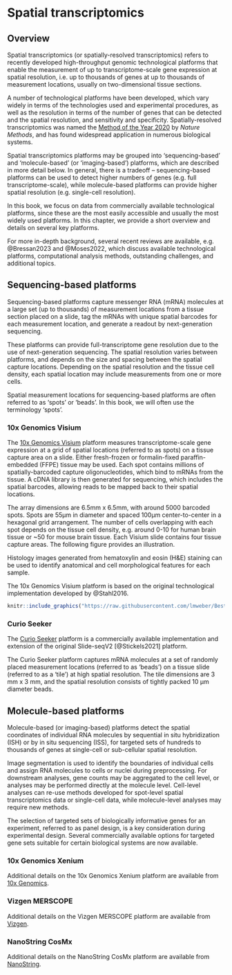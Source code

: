 # Spatial transcriptomics {#sec-spatial-transcriptomics}


## Overview

Spatial transcriptomics (or spatially-resolved transcriptomics) refers to recently developed high-throughput genomic technological platforms that enable the measurement of up to transcriptome-scale gene expression at spatial resolution, i.e. up to thousands of genes at up to thousands of measurement locations, usually on two-dimensional tissue sections.

A number of technological platforms have been developed, which vary widely in terms of the technologies used and experimental procedures, as well as the resolution in terms of the number of genes that can be detected and the spatial resolution, and sensitivity and specificity. Spatially-resolved transcriptomics was named the [Method of the Year 2020](https://doi.org/10.1038/s41592-020-01042-x) by *Nature Methods*, and has found widespread application in numerous biological systems.

Spatial transcriptomics platforms may be grouped into 'sequencing-based' and 'molecule-based' (or 'imaging-based') platforms, which are described in more detail below. In general, there is a tradeoff -- sequencing-based platforms can be used to detect higher numbers of genes (e.g. full transcriptome-scale), while molecule-based platforms can provide higher spatial resolution (e.g. single-cell resolution).

In this book, we focus on data from commercially available technological platforms, since these are the most easily accessible and usually the most widely used platforms. In this chapter, we provide a short overview and details on several key platforms.

For more in-depth background, several recent reviews are available, e.g. @Bressan2023 and @Moses2022, which discuss available technological platforms, computational analysis methods, outstanding challenges, and additional topics.



## Sequencing-based platforms

Sequencing-based platforms capture messenger RNA (mRNA) molecules at a large set (up to thousands) of measurement locations from a tissue section placed on a slide, tag the mRNAs with unique spatial barcodes for each measurement location, and generate a readout by next-generation sequencing.

These platforms can provide full-transcriptome gene resolution due to the use of next-generation sequencing. The spatial resolution varies between platforms, and depends on the size and spacing between the spatial capture locations. Depending on the spatial resolution and the tissue cell density, each spatial location may include measurements from one or more cells.

Spatial measurement locations for sequencing-based platforms are often referred to as 'spots' or 'beads'. In this book, we will often use the terminology 'spots'.


### 10x Genomics Visium

The [10x Genomics Visium](https://www.10xgenomics.com/products/spatial-gene-expression) platform measures transcriptome-scale gene expression at a grid of spatial locations (referred to as spots) on a tissue capture area on a slide. Either fresh-frozen or formalin-fixed paraffin-embedded (FFPE) tissue may be used. Each spot contains millions of spatially-barcoded capture oligonucleotides, which bind to mRNAs from the tissue. A cDNA library is then generated for sequencing, which includes the spatial barcodes, allowing reads to be mapped back to their spatial locations.

The array dimensions are 6.5mm x 6.5mm, with around 5000 barcoded spots. Spots are 55µm in diameter and spaced 100µm center-to-center in a hexagonal grid arrangement. The number of cells overlapping with each spot depends on the tissue cell density, e.g. around 0-10 for human brain tissue or ~50 for mouse brain tissue. Each Visium slide contains four tissue capture areas. The following figure provides an illustration.

Histology images generated from hematoxylin and eosin (H&E) staining can be used to identify anatomical and cell morphological features for each sample.

The 10x Genomics Visium platform is based on the original technological implementation developed by @Stahl2016.

```r
knitr::include_graphics("https://raw.githubusercontent.com/lmweber/BestPracticesST-resources/main/images/Visium.png")
```


### Curio Seeker

The [Curio Seeker](https://curiobioscience.com/product/) platform is a commercially available implementation and extension of the original Slide-seqV2 [@Stickels2021] platform.

The Curio Seeker platform captures mRNA molecules at a set of randomly placed measurement locations (referred to as 'beads') on a tissue slide (referred to as a 'tile') at high spatial resolution. The tile dimensions are 3 mm x 3 mm, and the spatial resolution consists of tightly packed 10 µm diameter beads.



## Molecule-based platforms

Molecule-based (or imaging-based) platforms detect the spatial coordinates of individual RNA molecules by sequential in situ hybridization (ISH) or by in situ sequencing (ISS), for targeted sets of hundreds to thousands of genes at single-cell or sub-cellular spatial resolution.

Image segmentation is used to identify the boundaries of individual cells and assign RNA molecules to cells or nuclei during preprocessing. For downstream analyses, gene counts may be aggregated to the cell level, or analyses may be performed directly at the molecule level. Cell-level analyses can re-use methods developed for spot-level spatial transcriptomics data or single-cell data, while molecule-level analyses may require new methods.

The selection of targeted sets of biologically informative genes for an experiment, referred to as panel design, is a key consideration during experimental design. Several commercially available options for targeted gene sets suitable for certain biological systems are now available.


### 10x Genomics Xenium

Additional details on the 10x Genomics Xenium platform are available from [10x Genomics](https://www.10xgenomics.com/platforms/xenium).


### Vizgen MERSCOPE

Additional details on the Vizgen MERSCOPE platform are available from [Vizgen](https://vizgen.com/products/).


### NanoString CosMx

Additional details on the NanoString CosMx platform are available from [NanoString](https://nanostring.com/products/cosmx-spatial-molecular-imager/).
